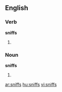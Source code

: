 ==English==
===Verb===
'''sniffs'''
# {{third-person singular of|[[sniff]]}}

===Noun===
'''sniffs'''
# {{plural of|[[sniff]]}}

[[ar:sniffs]]
[[hu:sniffs]]
[[vi:sniffs]]